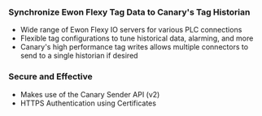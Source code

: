### Synchronize Ewon Flexy Tag Data to Canary's Tag Historian
+ Wide range of Ewon Flexy IO servers for various PLC connections
+ Flexible tag configurations to tune historical data, alarming, and more
+ Canary's high performance tag writes allows multiple connectors to send to a single historian if desired

### Secure and Effective
+ Makes use of the Canary Sender API (v2)
+ HTTPS Authentication using Certificates
